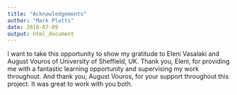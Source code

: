 ```yaml
---
title: "Acknowledgements"
author: "Mark Platts"
date: 2018-07-09
output: html_document
---
```


I want to take this opportunity to show my gratitude to Eleni Vasalaki and August Vouros of University of Sheffield, UK. Thank you, Eleni, for providing me with a fantastic learning opportunity and supervising my work throughout. And thank you, August Vouros, for your support throughout this project. It was great to work with you both.
